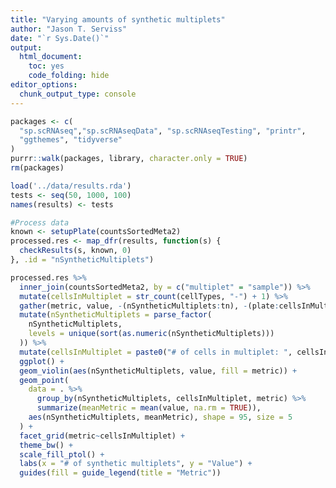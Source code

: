 ```yaml
---
title: "Varying amounts of synthetic multiplets"
author: "Jason T. Serviss"
date: "`r Sys.Date()`"
output:
  html_document:
    toc: yes
    code_folding: hide
editor_options: 
  chunk_output_type: console
---
```


```r
packages <- c(
  "sp.scRNAseq","sp.scRNAseqData", "sp.scRNAseqTesting", "printr",
  "ggthemes", "tidyverse"
)
purrr::walk(packages, library, character.only = TRUE)
rm(packages)

load('../data/results.rda')
tests <- seq(50, 1000, 100)
names(results) <- tests

#Process data
known <- setupPlate(countsSortedMeta2)
processed.res <- map_dfr(results, function(s) {
  checkResults(s, known, 0)
}, .id = "nSyntheticMultiplets")
```

```r
processed.res %>% 
  inner_join(countsSortedMeta2, by = c("multiplet" = "sample")) %>%
  mutate(cellsInMultiplet = str_count(cellTypes, "-") + 1) %>%
  gather(metric, value, -(nSyntheticMultiplets:tn), -(plate:cellsInMultiplet)) %>%
  mutate(nSyntheticMultiplets = parse_factor(
    nSyntheticMultiplets,
    levels = unique(sort(as.numeric(nSyntheticMultiplets)))
  )) %>%
  mutate(cellsInMultiplet = paste0("# of cells in multiplet: ", cellsInMultiplet)) %>%
  ggplot() +
  geom_violin(aes(nSyntheticMultiplets, value, fill = metric)) +
  geom_point(
    data = . %>% 
      group_by(nSyntheticMultiplets, cellsInMultiplet, metric) %>%
      summarize(meanMetric = mean(value, na.rm = TRUE)),
    aes(nSyntheticMultiplets, meanMetric), shape = 95, size = 5
  ) +
  facet_grid(metric~cellsInMultiplet) +
  theme_bw() +
  scale_fill_ptol() +
  labs(x = "# of synthetic multiplets", y = "Value") +
  guides(fill = guide_legend(title = "Metric"))
```


